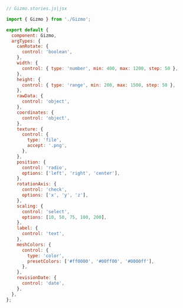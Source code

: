 ```js
// Gizmo.stories.js|jsx

import { Gizmo } from './Gizmo';

export default {
  component: Gizmo,
  argTypes: {
    canRotate: {
      control: 'boolean',
    },
    width: {
      control: { type: 'number', min: 400, max: 1200, step: 50 },
    },
    height: {
      control: { type: 'range', min: 200, max: 1500, step: 50 },
    },
    rawData: {
      control: 'object',
    },
    coordinates: {
      control: 'object',
    },
    texture: {
      control: {
        type: 'file',
        accept: '.png',
      },
    },
    position: {
      control: 'radio',
      options: ['left', 'right', 'center'],
    },
    rotationAxis: {
      control: 'check',
      options: ['x', 'y', 'z'],
    },
    scaling: {
      control: 'select',
      options: [10, 50, 75, 100, 200],
    },
    label: {
      control: 'text',
    },
    meshColors: {
      control: {
        type: 'color',
        presetColors: ['#ff0000', '#00ff00', '#0000ff'],
      },
    },
    revisionDate: {
      control: 'date',
    },
  },
};
```
